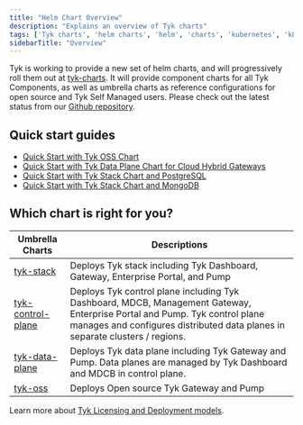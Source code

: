 ```yaml
---
title: "Helm Chart Overview"
description: "Explains an overview of Tyk charts"
tags: ['Tyk charts', 'helm charts', 'helm', 'charts', 'kubernetes', 'k8s']
sidebarTitle: "Overview"
---
```


Tyk is working to provide a new set of helm charts, and will progressively roll them out at [tyk-charts](https://github.com/TykTechnologies/tyk-charts). It will provide component charts for all Tyk Components, as well as umbrella charts as reference configurations for open source and Tyk Self Managed users. Please check out the latest status from our [Github repository](https://github.com/TykTechnologies/tyk-charts).

## Quick start guides
- [Quick Start with Tyk OSS Chart](/tyk-open-source#quick-start-with-helm-chart)
- [Quick Start with Tyk Data Plane Chart for Cloud Hybrid Gateways](/tyk-cloud#deploy-hybrid-gateways)
- [Quick Start with Tyk Stack Chart and PostgreSQL](/tyk-self-managed#install-tyk-stack-with-helm-chart-postgresql)
- [Quick Start with Tyk Stack Chart and MongoDB](/tyk-self-managed#install-tyk-stack-with-helm-chart-mongodb)

## Which chart is right for you?

| Umbrella Charts | Descriptions |
|-----------------|-------------|
| [tyk-stack](/product-stack/tyk-charts/tyk-stack-chart)                 | Deploys Tyk stack including Tyk Dashboard, Gateway, Enterprise Portal, and Pump |
| [tyk-control-plane](/product-stack/tyk-charts/tyk-control-plane-chart) | Deploys Tyk control plane including Tyk Dashboard, MDCB, Management Gateway, Enterprise Portal and Pump. Tyk control plane manages and configures distributed data planes in separate clusters / regions. |
| [tyk-data-plane](/product-stack/tyk-charts/tyk-data-plane-chart)        | Deploys Tyk data plane including Tyk Gateway and Pump. Data planes are managed by Tyk Dashboard and MDCB in control plane. |
| [tyk-oss](/product-stack/tyk-charts/tyk-oss-chart)                      | Deploys Open source Tyk Gateway and Pump |

Learn more about [Tyk Licensing and Deployment models](/tyk-self-managed#tyk-self-managed-pricing).
